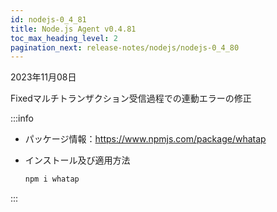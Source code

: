 ```yaml
---
id: nodejs-0_4_81
title: Node.js Agent v0.4.81
toc_max_heading_level: 2
pagination_next: release-notes/nodejs/nodejs-0_4_80
---
```


2023年11月08日

<p><Status>Fixed</Status>マルチトランザクション受信過程での連動エラーの修正</p>

:::info

-   パッケージ情報：https://www.npmjs.com/package/whatap

-   インストール及び適用方法

    ```bash
    npm i whatap
    ```

:::
